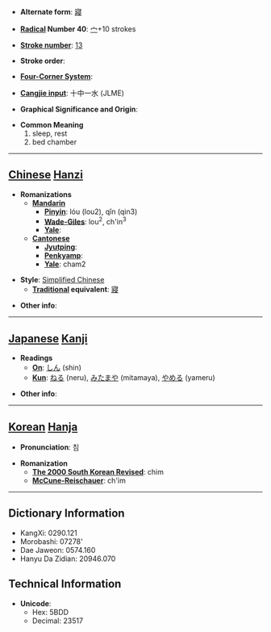 * '''Alternate form''': [[寢]]

* '''[[Wiktionary:Chinese radical index| Radical]] Number 40''': [[Wiktionary:Chinese radical index 宀|宀]]+10 strokes

* '''[[Wiktionary:Chinese total strokes index|Stroke number]]''': [[Wiktionary:Chinese total strokes index 13|13]]

* '''Stroke order''': 

* '''[[Wiktionary:Chinese four corner index|Four-Corner System]]''': 

* '''[[Wiktionary:Chinese Cangjie index|Cangjie input]]''': 十中一水 (JLME)

* '''Graphical Significance and Origin''': 

* '''Common Meaning'''
*#sleep, rest
*# bed chamber


----

== [[Chinese]] [[Hanzi]] ==

* '''Romanizations'''
** '''[[Mandarin]]'''
*** '''[[Pinyin]]''': lóu (lou2), qǐn (qin3)
*** '''[[Wade-Giles]]''': lou<sup>2</sup>, ch'in<sup>3</sup>
*** '''[[Yale]]''': 
** '''[[Cantonese]]'''
*** '''[[Jyutping]]''':
*** '''[[Penkyamp]]''': 
*** '''[[Yale]]''': cham2

* '''Style''': [[Simplified Chinese]] 
** '''[[Traditional Chinese|Traditional]] equivalent''': [[寢]]

* '''Other info''': 

----

== [[Japanese]] [[Kanji]] ==

* '''Readings'''
** '''[[On]]''': [[しん]] (shin)
** '''[[Kun]]''': [[ねる]] (neru), [[みたまや]] (mitamaya), [[やめる]] (yameru)

* '''Other info''':  

----

== [[Korean]] [[Hanja]] ==

* '''Pronunciation''': 침

* '''Romanization'''
** '''[[The 2000 South Korean Revised Romanization|The 2000 South Korean Revised]]''': chim
** '''[[McCune-Reischauer]]''': ch'im

----

== Dictionary Information ==

* KangXi: 0290.121
* Morobashi: 07278'
* Dae Jaweon: 0574.160
* Hanyu Da Zidian: 20946.070

== Technical Information ==

* '''Unicode''':
** Hex: 5BDD
** Decimal: 23517